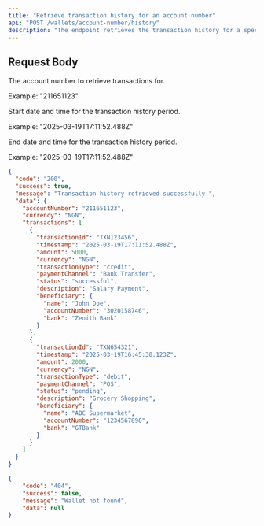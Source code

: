 ```yaml
---
title: "Retrieve transaction history for an account number"
api: "POST /wallets/account-number/history"
description: "The endpoint retrieves the transaction history for a specific wallet using the wallet's account number over a specified time range"
---
```


## Request Body

<ParamField body="accountNumber" type="string" required>

The account number to retrieve transactions for.

Example: "211651123"

</ParamField>

<ParamField body="from" type="string" format="date-time" required>

Start date and time for the transaction history period.

Example: "2025-03-19T17:11:52.488Z"

</ParamField>

<ParamField body="to" type="string" format="date-time" required>

End date and time for the transaction history period.

Example: "2025-03-19T17:11:52.488Z"

</ParamField>

<ResponseExample>
  
```json Success
{
  "code": "200",
  "success": true,
  "message": "Transaction history retrieved successfully.",
  "data": {
    "accountNumber": "211651123",
    "currency": "NGN",
    "transactions": [
      {
        "transactionId": "TXN123456",
        "timestamp": "2025-03-19T17:11:52.488Z",
        "amount": 5000,
        "currency": "NGN",
        "transactionType": "credit",
        "paymentChannel": "Bank Transfer",
        "status": "successful",
        "description": "Salary Payment",
        "beneficiary": {
          "name": "John Doe",
          "accountNumber": "3020158746",
          "bank": "Zenith Bank"
        }
      },
      {
        "transactionId": "TXN654321",
        "timestamp": "2025-03-19T16:45:30.123Z",
        "amount": 2000,
        "currency": "NGN",
        "transactionType": "debit",
        "paymentChannel": "POS",
        "status": "pending",
        "description": "Grocery Shopping",
        "beneficiary": {
          "name": "ABC Supermarket",
          "accountNumber": "1234567890",
          "bank": "GTBank"
        }
      }
    ]
  }
}
```

```json Failed
{
	"code": "404",
	"success": false,
	"message": "Wallet not found",
	"data": null
}
```

</ResponseExample>
